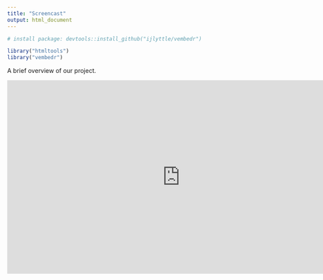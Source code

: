 ```yaml
---
title: "Screencast"
output: html_document
---
```


```r
# install package: devtools::install_github("ijlyttle/vembedr")

library("htmltools")
library("vembedr")

```

A brief overview of our project.


<iframe src= "https://www.youtube.com/embed/4QUNMUJgL28" width = "800" height = "450" frameborder = "0" allowfullscreen>
